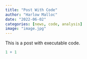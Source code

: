 ```yaml
---
title: "Post With Code"
author: "Harlow Malloc"
date: "2022-06-02"
categories: [news, code, analysis]
image: "image.jpg"
---
```


This is a post with executable code.

```r
1 + 1
```
